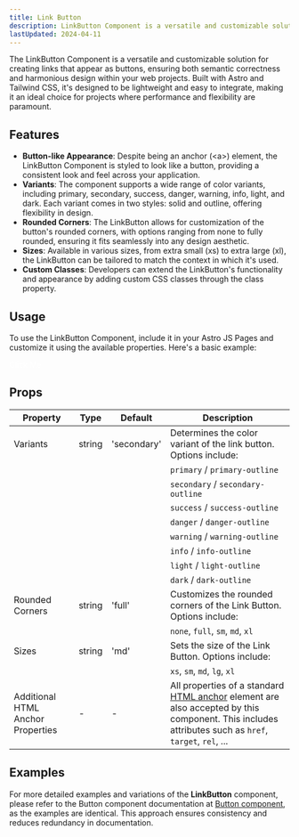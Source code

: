 ```yaml
---
title: Link Button
description: LinkButton Component is a versatile and customizable solution for creating links that appear as buttons.
lastUpdated: 2024-04-11
---
```


The LinkButton Component is a versatile and customizable solution for creating links that appear as buttons,
ensuring both semantic correctness and harmonious design within your web projects.
Built with Astro and Tailwind CSS, it's designed to be lightweight and easy to integrate, making it an ideal
choice for projects where performance and flexibility are paramount.

## Features

- **Button-like Appearance**: Despite being an anchor (\<a\>) element, the LinkButton Component is styled to look like a button, providing a consistent look and feel across your application.
- **Variants**: The component supports a wide range of color variants, including primary, secondary, success, danger, warning, info, light, and dark. Each variant comes in two styles: solid and outline, offering flexibility in design.
- **Rounded Corners**: The LinkButton allows for customization of the button's rounded corners, with options ranging from none to fully rounded, ensuring it fits seamlessly into any design aesthetic.
- **Sizes**: Available in various sizes, from extra small (xs) to extra large (xl), the LinkButton can be tailored to match the context in which it's used.
- **Custom Classes**: Developers can extend the LinkButton's functionality and appearance by adding custom CSS classes through the class property.

## Usage

To use the LinkButton Component, include it in your Astro JS Pages and customize it using the available properties. Here's a basic example:

<div class="mt-20 mb-8">
    <LinkButton href="/components/linkbutton" variant="primary" size="lg" rounded="full" style="color: white;">Click Me</LinkButton>
</div>

## Props

| Property          | Type     | Default     | Description                                                                                      |
|-------------------|----------|-------------|--------------------------------------------------------------------------------------------------|
| Variants          | string   | 'secondary' | Determines the color variant of the link button. Options include:                                |
|                   |          |             | `primary` / `primary-outline`                                                                    |
|                   |          |             | `secondary` / `secondary-outline`                                                                |
|                   |          |             | `success` / `success-outline`                                                                    |
|                   |          |             | `danger` / `danger-outline`                                                                      |
|                   |          |             | `warning` / `warning-outline`                                                                    |
|                   |          |             | `info` / `info-outline`                                                                          |
|                   |          |             | `light` / `light-outline`                                                                        |
|                   |          |             | `dark` / `dark-outline`                                                                          |
| Rounded Corners   | string   | 'full'      | Customizes the rounded corners of the Link Button. Options include:                              |
|                   |          |             | `none`, `full`, `sm`, `md`, `xl`                                                                 |
| Sizes             | string   | 'md'        | Sets the size of the Link Button. Options include:                                               |
|                   |          |             | `xs`, `sm`, `md`, `lg`, `xl`                                                                     |
| Additional HTML Anchor Properties | - | - | All properties of a standard <a href="https://developer.mozilla.org/en-US/docs/Web/HTML/Element/a" target="_blank">HTML anchor</a> element are also accepted by this component. This includes attributes such as `href`, `target`, `rel`, ... |


## Examples

For more detailed examples and variations of the **LinkButton** component, please refer to the Button component documentation at 
[Button component](/components/button), as the examples are identical. This approach ensures consistency and reduces redundancy
in documentation.